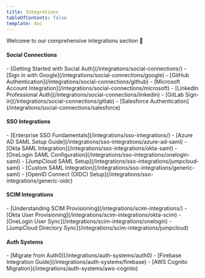 ```yaml
---
title: Integrations
tableOfContents: false
template: doc
---
```



<FlashNote>
Welcome to our comprehensive integrations section 👋
</FlashNote>

<CardGrid>
  <div>
    <h4>Social Connections</h4>
    <SimpleList>
      - [Getting Started with Social Auth](/integrations/social-connections/)
      - [Sign in with Google](/integrations/social-connections/google)
      - [GitHub Authentication](/integrations/social-connections/github)
      - [Microsoft Account Integration](/integrations/social-connections/microsoft)
      - [LinkedIn Professional Auth](/integrations/social-connections/linkedin)
      - [GitLab Sign-in](/integrations/social-connections/gitlab)
      - [Salesforce Authentication](/integrations/social-connections/salesforce)
    </SimpleList>
  </div>

  <div>
    <h4>SSO Integrations</h4>
    <SimpleList>
      - [Enterprise SSO Fundamentals](/integrations/sso-integrations/)
      - [Azure AD SAML Setup Guide](/integrations/sso-integrations/azure-ad-saml)
      - [Okta SAML Integration](/integrations/sso-integrations/okta-saml)
      - [OneLogin SAML Configuration](/integrations/sso-integrations/onelogin-saml)
      - [JumpCloud SAML Setup](/integrations/sso-integrations/jumpcloud-saml)
      - [Custom SAML Integration](/integrations/sso-integrations/generic-saml)
      - [OpenID Connect (OIDC) Setup](/integrations/sso-integrations/generic-oidc)
    </SimpleList>
  </div>

   <div>
    <h4>SCIM Integrations</h4>
    <SimpleList>
      - [Understanding SCIM Provisioning](/integrations/scim-integrations/)
      - [Okta User Provisioning](/integrations/scim-integrations/okta-scim)
      - [OneLogin User Sync](/integrations/scim-integrations/onelogin)
      - [JumpCloud Directory Sync](/integrations/scim-integrations/jumpcloud)
    </SimpleList>
  </div>

  <div>
    <h4>Auth Systems</h4>
    <SimpleList>
      - [Migrate from Auth0](/integrations/auth-systems/auth0)
      - [Firebase Integration Guide](/integrations/auth-systems/firebase)
      - [AWS Cognito Migration](/integrations/auth-systems/aws-cognito)
    </SimpleList>
  </div>

</CardGrid>
